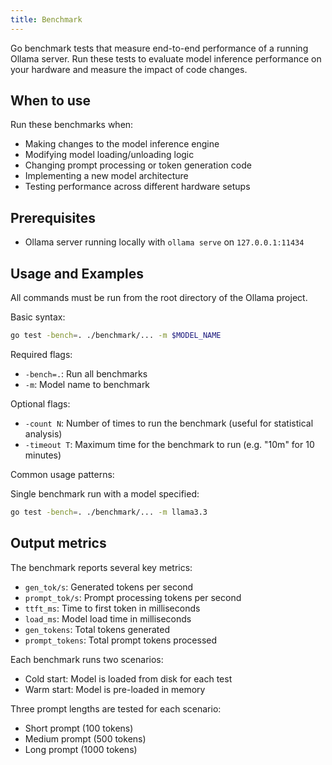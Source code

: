 ```yaml
---
title: Benchmark
---
```


Go benchmark tests that measure end-to-end performance of a running Ollama server. Run these tests to evaluate model inference performance on your hardware and measure the impact of code changes.

## When to use

Run these benchmarks when:

- Making changes to the model inference engine
- Modifying model loading/unloading logic
- Changing prompt processing or token generation code
- Implementing a new model architecture
- Testing performance across different hardware setups

## Prerequisites

- Ollama server running locally with `ollama serve` on `127.0.0.1:11434`

## Usage and Examples

<Note>
  All commands must be run from the root directory of the Ollama project.
</Note>

Basic syntax:

```bash
go test -bench=. ./benchmark/... -m $MODEL_NAME
```

Required flags:

- `-bench=.`: Run all benchmarks
- `-m`: Model name to benchmark

Optional flags:

- `-count N`: Number of times to run the benchmark (useful for statistical analysis)
- `-timeout T`: Maximum time for the benchmark to run (e.g. "10m" for 10 minutes)

Common usage patterns:

Single benchmark run with a model specified:

```bash
go test -bench=. ./benchmark/... -m llama3.3
```

## Output metrics

The benchmark reports several key metrics:

- `gen_tok/s`: Generated tokens per second
- `prompt_tok/s`: Prompt processing tokens per second
- `ttft_ms`: Time to first token in milliseconds
- `load_ms`: Model load time in milliseconds
- `gen_tokens`: Total tokens generated
- `prompt_tokens`: Total prompt tokens processed

Each benchmark runs two scenarios:

- Cold start: Model is loaded from disk for each test
- Warm start: Model is pre-loaded in memory

Three prompt lengths are tested for each scenario:

- Short prompt (100 tokens)
- Medium prompt (500 tokens)
- Long prompt (1000 tokens)
